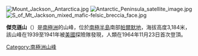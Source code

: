 [[Image:Mount_Jackson,_Antarctica.jpg|right]]
[[Image:Antarctic_Peninsula_satellite_image.jpg|thumb]]
[[Image:S_of_Mt_Jackson_mixed_mafic-felsic_breccia_face.jpg|thumb]]

'''傑克遜山'''（{{lang-en|Mount Jackson}}）是[[南極洲|南極洲]]的山峰，位於[[南極半島|南極半島]]南部[[帕爾默地|帕爾默地]]，海拔高度3,184米，該山峰在1939至1941年被[[美國|美國]]探險隊發現，人類在1964年11月23日首次登頂。

{{Antarctica-geo-stub}}
[[Category:南極洲山峰|Category:南極洲山峰]]